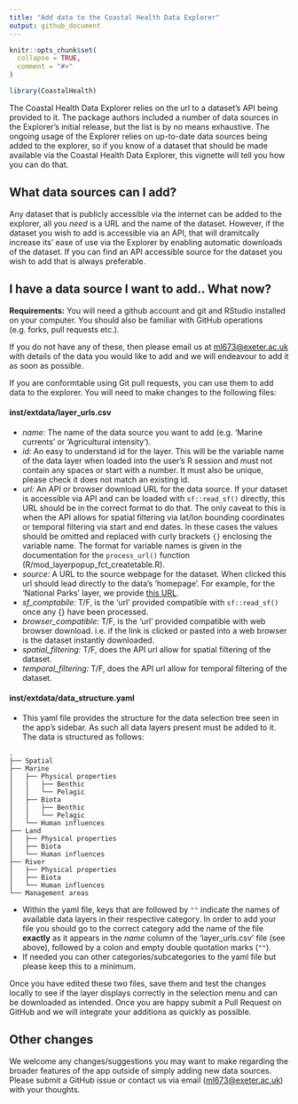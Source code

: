 ```yaml
---
title: "Add data to the Coastal Health Data Explorer"
output: github_document
---
```


```r
knitr::opts_chunk$set(
  collapse = TRUE,
  comment = "#>"
)
```

```r
library(CoastalHealth)
```

The Coastal Health Data Explorer relies on the url to a dataset's API being provided to it. The package authors included a number of data sources in the Explorer's initial release, but the list is by no means exhaustive. The ongoing usage of the Explorer relies on up-to-date data sources being added to the explorer, so if you know of a dataset that should be made available via the Coastal Health Data Explorer, this vignette will tell you how you can do that.

## What data sources can I add?

Any dataset that is publicly accessible via the internet can be added to the explorer, all you *need* is a URL and the name of the dataset. However, if the dataset you wish to add is accessible via an API, that will dramitcally increase its' ease of use via the Explorer by enabling automatic downloads of the dataset. If you can find an API accessible source for the dataset you wish to add that is always preferable.

## I have a data source I want to add.. What now?

**Requirements:** You will need a github account and git and RStudio installed on your computer. You should also be familiar with GitHub operations (e.g. forks, pull requests etc.). 

If you do not have any of these, then please email us at [ml673@exeter.ac.uk](mailto:ml673@exeter.ac.uk) with details of the data you would like to add and we will endeavour to add it as soon as possible.

If you are conformtable using Git pull requests, you can use them to add data to the explorer. You will need to make changes to the following files:

#### inst/extdata/layer_urls.csv
* *name:* The name of the data source you want to add (e.g. 'Marine currents' or 'Agricultural intensity').
* *id:* An easy to understand id for the layer. This will be the variable name of the data layer when loaded into the user's R session and must not contain any spaces or start with a number. It must also be unique, please check it does not match an existing id.
* *url:* An API or browser download URL for the data source. If your dataset is accessible via API and can be loaded with `sf::read_sf()` directly, this URL should be in the correct format to do that. The only caveat to this is when the API allows for spatial filtering via lat/lon bounding coordinates or temporal filtering via start and end dates. In these cases the values should be omitted and replaced with curly brackets `{}` enclosing the variable name. The format for variable names is given in the documentation for the `process_url()` function (R/mod_layerpopup_fct_createtable.R).
* *source:* A URL to the source webpage for the dataset. When clicked this url should lead directly to the data's 'homepage'. For example, for the 'National Parks' layer, we provide [this URL](https://naturalengland-defra.opendata.arcgis.com/datasets/Defra::national-parks-england/about).
* *sf_comptabile:* T/F, is the 'url' provided compatible with `sf::read_sf()` once any {} have been processed.
* *browser_compatible:* T/F, is the 'url' provided compatible with web browser download. i.e. if the link is clicked or pasted into a web browser is the dataset instantly downloaded.
* *spatial_filtering:* T/F, does the API url allow for spatial filtering of the dataset.
* *temporal_filtering:* T/F, does the API url allow for temporal filtering of the dataset.

#### inst/extdata/data_structure.yaml
* This yaml file provides the structure for the data selection tree seen in the app's sidebar. As such all data layers present must be added to it. The data is structured as follows:
 
```{}
.
├── Spatial
├── Marine
│   ├── Physical properties
│   │   ├── Benthic
│   │   └── Pelagic
│   ├── Biota
│   │   ├── Benthic
│   │   └── Pelagic
│   └── Human influences
├── Land
│   ├── Physical properties
│   ├── Biota
│   └── Human influences
├── River
│   ├── Physical properties
│   ├── Biota
│   └── Human influences
└── Management areas
```

* Within the yaml file, keys that are followed by `""` indicate the names of available data layers in their respective category. In order to add your file you should go to the correct category add the name of the file **exactly** as it appears in the *name* column of the 'layer_urls.csv' file (see above), followed by a colon and empty double quotation marks (`""`).
* If needed you can other categories/subcategories to the yaml file but please keep this to a minimum.
 
Once you have edited these two files, save them and test the changes locally to see if the layer displays correctly in the selection menu and can be downloaded as intended. Once you are happy submit a Pull Request on GitHub and we will integrate your additions as quickly as possible.

## Other changes

We welcome any changes/suggestions you may want to make regarding the broader features of the app outside of simply adding new data sources. Please submit a GitHub issue or contact us via email ([ml673@exeter.ac.uk](mailto:ml673@exeter.ac.uk)) with your thoughts.

